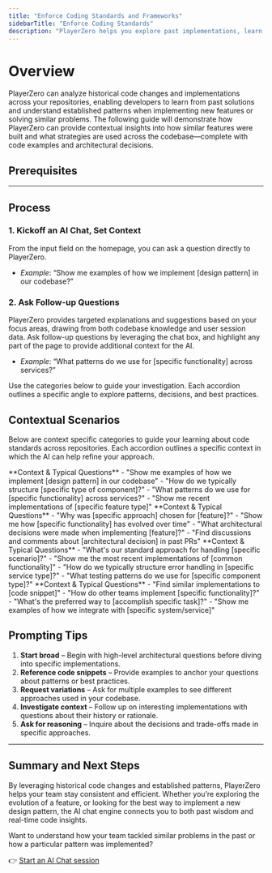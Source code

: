 ```yaml
---
title: "Enforce Coding Standards and Frameworks"
sidebarTitle: "Enforce Coding Standards"
description: "PlayerZero helps you explore past implementations, learn from existing practices, and maintain consistency across your codebase."
---
```



# Overview

PlayerZero can analyze historical code changes and implementations across your repositories, enabling developers to learn from past solutions and understand established patterns when implementing new features or solving similar problems. The following guide will demonstrate how PlayerZero can provide contextual insights into how similar features were built and what strategies are used across the codebase—complete with code examples and architectural decisions. 

## Prerequisites

<SourceControlManagement/>

---

## Process

### 1. Kickoff an AI Chat, Set Context
From the input field on the homepage, you can ask a question directly to PlayerZero.

- *Example*: “Show me examples of how we implement [design pattern] in our codebase?”

### 2. Ask Follow-up Questions
PlayerZero provides targeted explanations and suggestions based on your focus areas, drawing from both codebase knowledge and user session data. Ask follow-up questions by leveraging the chat box, and highlight any part of the page to provide additional context for the AI.

- *Example*: “What patterns do we use for [specific functionality] across services?”

Use the categories below to guide your investigation. Each accordion outlines a specific angle to explore patterns, decisions, and best practices.

## Contextual Scenarios
Below are context specific categories to guide your learning about code standards across repositories. Each accordion outlines a specific context in which the AI can help refine your approach.

<AccordionGroup>

  <Accordion title="Understanding Existing Patterns">
    **Context & Typical Questions**  
    - "Show me examples of how we implement [design pattern] in our codebase"  
    - "How do we typically structure [specific type of component]?"  
    - "What patterns do we use for [specific functionality] across services?"  
    - "Show me recent implementations of [specific feature type]"  
  </Accordion>

  <Accordion title="Learning From Historical Decisions">
    **Context & Typical Questions**  
    - "Why was [specific approach] chosen for [feature]?"  
    - "Show me how [specific functionality] has evolved over time"  
    - "What architectural decisions were made when implementing [feature]?"  
    - "Find discussions and comments about [architectural decision] in past PRs"  
  </Accordion>

  <Accordion title="Discovering Best Practices">
    **Context & Typical Questions**  
    - "What's our standard approach for handling [specific scenario]?"  
    - "Show me the most recent implementations of [common functionality]"  
    - "How do we typically structure error handling in [specific service type]?"  
    - "What testing patterns do we use for [specific component type]?"  
  </Accordion>

  <Accordion title="Maintaining Consistency">
    **Context & Typical Questions**  
    - "Find similar implementations to [code snippet]"  
    - "How do other teams implement [specific functionality]?"  
    - "What's the preferred way to [accomplish specific task]?"  
    - "Show me examples of how we integrate with [specific system/service]"  
  </Accordion>

</AccordionGroup>

## Prompting Tips

1. **Start broad** – Begin with high-level architectural questions before diving into specific implementations.  
2. **Reference code snippets** – Provide examples to anchor your questions about patterns or best practices.  
3. **Request variations** – Ask for multiple examples to see different approaches used in your codebase.  
4. **Investigate context** – Follow up on interesting implementations with questions about their history or rationale.  
5. **Ask for reasoning** – Inquire about the decisions and trade-offs made in specific approaches.

---

## Summary and Next Steps

By leveraging historical code changes and established patterns, PlayerZero helps your team stay consistent and efficient. Whether you’re exploring the evolution of a feature, or looking for the best way to implement a new design pattern, the AI chat engine connects you to both past wisdom and real-time code insights.

Want to understand how your team tackled similar problems in the past or how a particular pattern was implemented?

👉 [Start an AI Chat session](https://app.playerzero.ai/chat)

